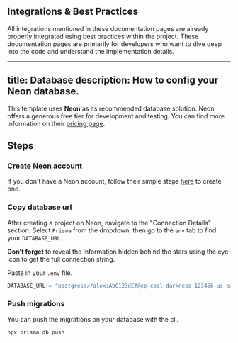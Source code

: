 ## Integrations &amp; Best Practices

All integrations mentioned in these documentation pages are already properly integrated using best practices within the project. These documentation pages are primarily for developers who want to dive deep into the code and understand the implementation details.

---
title: Database
description: How to config your Neon database.
---

This template uses **Neon** as its recommended database solution. Neon offers a generous free tier for development and testing. You can find more information on their [pricing page](https://neon.tech/pricing).

## Steps

<Steps>

### Create Neon account

If you don't have a Neon account, follow their simple steps [here](https://neon.tech/docs/get-started-with-neon/signing-up) to create one.

### Copy database url

After creating a project on Neon, navigate to the "Connection Details" section. Select `Prisma` from the dropdown, then go to the `env` tab to find your `DATABASE_URL`.

<Callout type="warning">
  <b>Don't forget</b> to reveal the information hidden behind the stars using the eye icon to get the full connection string.
</Callout>

Paste in your `.env` file.

```js
DATABASE_URL = "postgres://alex:AbC123dEf@ep-cool-darkness-123456.us-east-2.aws.neon.tech/dbname";
```

### Push migrations

You can push the migrations on your database with the cli.

```bash
npx prisma db push
```

</Steps>
